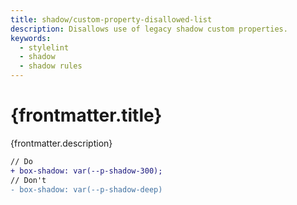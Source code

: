 ```yaml
---
title: shadow/custom-property-disallowed-list
description: Disallows use of legacy shadow custom properties.
keywords:
  - stylelint
  - shadow
  - shadow rules
---
```



# {frontmatter.title}

<Lede>{frontmatter.description}</Lede>

<RulePreamble category="shadow" />

```diff
// Do
+ box-shadow: var(--p-shadow-300);
// Don't
- box-shadow: var(--p-shadow-deep)
```

<RulePostamble />
